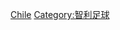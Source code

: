 {{Commonscat|Association football players by team in Chile}}

[[Category:各國球會的足球運動員|Chile]]
[[Category:智利足球|Category:智利足球]]